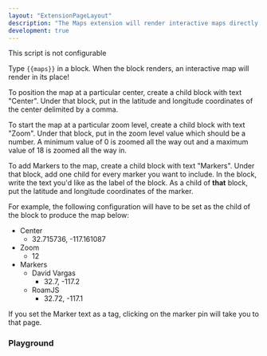 ```yaml
---
layout: "ExtensionPageLayout"
description: "The Maps extension will render interactive maps directly in your graph!"
development: true
---
```



This script is not configurable

Type `{{maps}}` in a block. When the block renders, an interactive map will render in its place!

To position the map at a particular center, create a child block with text "Center". Under that block, put in the latitude and longitude coordinates of the center delimited by a comma.

To start the map at a particular zoom level, create a child block with text "Zoom". Under that block, put in the zoom level value which should be a number. A minimum value of 0 is zoomed all the way out and a maximum value of 18 is zoomed all the way in.

To add Markers to the map, create a child block with text "Markers". Under that block, add one child for every marker you want to include. In the block, write the text you'd like as the label of the block. As a child of __that__ block, put the latitude and longitude coordinates of the marker.

For example, the following configuration will have to be set as the child of the block to produce the map below:
- Center
    - 32.715736, -117.161087
- Zoom
    - 12
- Markers
    - David Vargas
        - 32.7, -117.2
    - RoamJS
        - 32.72, -117.1

If you set the Marker text as a tag, clicking on the marker pin will take you to that page.

### Playground

<DemoMaps />
